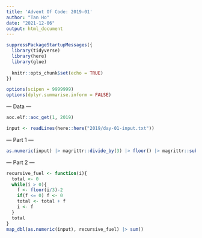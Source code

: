 ```yaml
---
title: 'Advent Of Code: 2019-01'
author: "Tan Ho"
date: "2021-12-06"
output: html_document
---
```


```r
suppressPackageStartupMessages({
  library(tidyverse)
  library(here)
  library(glue)
  
  knitr::opts_chunk$set(echo = TRUE)
})

options(scipen = 9999999)
options(dplyr.summarise.inform = FALSE)
```

--- Data ---

```r
aoc.elf::aoc_get(1, 2019)
```

```r
input <- readLines(here::here("2019/day-01-input.txt"))
```

--- Part 1 ---

```r
as.numeric(input) |> magrittr::divide_by(3) |> floor() |> magrittr::subtract(2) |> sum()
```

--- Part 2 ---

```r
recursive_fuel <- function(i){
  total <- 0
  while(i > 0){
    f <- floor(i/3)-2
    if(f <= 0) f <- 0
    total <- total + f
    i <- f
  }
  total
}
map_dbl(as.numeric(input), recursive_fuel) |> sum()
```


